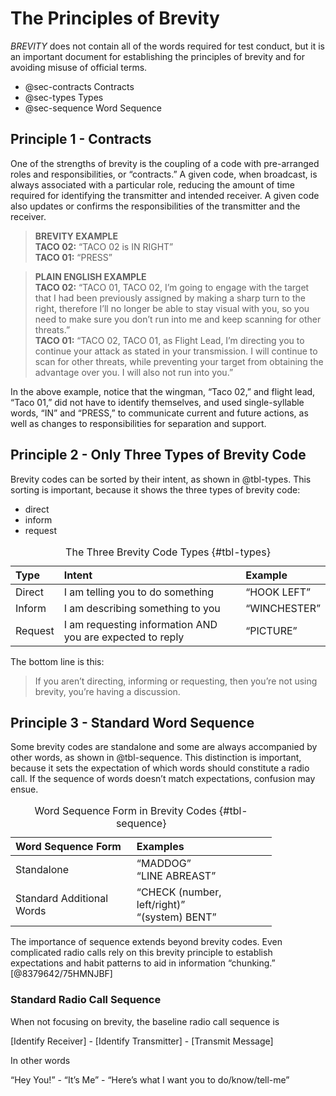 # The Principles of Brevity

*BREVITY* does not contain all of the words required for test conduct, but it is an important document for establishing the principles of brevity and for avoiding misuse of official terms.

- @sec-contracts Contracts
- @sec-types Types
- @sec-sequence Word Sequence

## Principle 1 - Contracts {#sec-contracts}

One of the strengths of brevity is the coupling of a code with pre-arranged roles and responsibilities, or "contracts." A given code, when broadcast, is always associated with a particular role, reducing the amount of time required for identifying the transmitter and intended receiver. A given code also updates or confirms the responsibilities of the transmitter and the receiver.

> **BREVITY EXAMPLE**\
> **TACO 02:** "TACO 02 is IN RIGHT"\
> **TACO 01:** "PRESS"

> **PLAIN ENGLISH EXAMPLE**\
> **TACO 02:** "TACO 01, TACO 02, I'm going to engage with the target that I had been previously assigned by making a sharp turn to the right, therefore I'll no longer be able to stay visual with you, so you need to make sure you don't run into me and keep scanning for other threats."\
> **TACO 01:** "TACO 02, TACO 01, as Flight Lead, I'm directing you to continue your attack as stated in your transmission. I will continue to scan for other threats, while preventing your target from obtaining the advantage over you. I will also not run into you."\

In the above example, notice that the wingman, "Taco 02," and flight lead, "Taco 01," did not have to identify themselves, and used single-syllable words, "IN" and "PRESS," to communicate current and future actions, as well as changes to responsibilities for separation and support.

## Principle 2 - Only Three Types of Brevity Code {#sec-types}

Brevity codes can be sorted by their intent, as shown in @tbl-types. This sorting is important, because it shows the three types of brevity code:

- direct
- inform
- request

Type          Intent                                                      Example
------------- ----------------------------------------------------------- --------------
Direct        I am telling you to do something                            "HOOK LEFT"
Inform        I am describing something to you                            "WINCHESTER"
Request       I am requesting information AND you are expected to reply   "PICTURE"

: The Three Brevity Code Types {#tbl-types}


The bottom line is this: 

> If you aren't directing, informing or requesting, then you're not using brevity, you're having a discussion.

## Principle 3 - Standard Word Sequence {#sec-sequence}

Some brevity codes are standalone and some are always accompanied by other words, as shown in @tbl-sequence. This distinction is important, because it sets the expectation of which words should constitute a radio call. If the sequence of words doesn't match expectations, confusion may ensue.

-----------------------------------------------------------
Word Sequence Form          Examples
--------------------------- -------------------------------
Standalone                  "MADDOG"\
                            "LINE ABREAST"

Standard Additional Words   "CHECK (number, left/right)"\
                            "(system) BENT"
-----------------------------------------------------------

: Word Sequence Form in Brevity Codes {#tbl-sequence}

The importance of sequence extends beyond brevity codes. Even complicated radio calls rely on this brevity principle to establish expectations and habit patterns to aid in information "chunking." [@8379642/75HMNJBF]

### Standard Radio Call Sequence

When not focusing on brevity, the baseline radio call sequence is 

[Identify Receiver] - [Identify Transmitter] - [Transmit Message]

In other words

"Hey You!" - "It's Me" - "Here's what I want you to do/know/tell-me"
